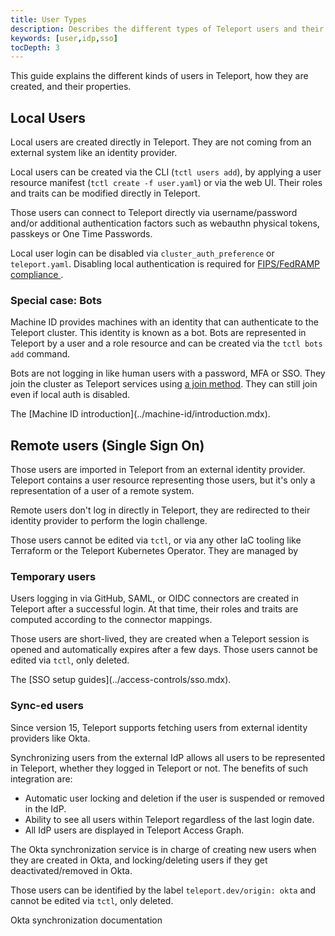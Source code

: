 ```yaml
---
title: User Types
description: Describes the different types of Teleport users and their properties.
keywords: [user,idp,sso]
tocDepth: 3
---
```


This guide explains the different kinds of users in Teleport, how they are
created, and their properties.

## Local Users

Local users are created directly in Teleport. They are not coming from an
external system like an identity provider.

Local users can be created via the CLI (`tctl users add`), by applying a user
resource manifest (`tctl create -f user.yaml`) or via the web UI. Their roles
and traits can be modified directly in Teleport.

Those users can connect to Teleport directly via username/password and/or
additional authentication factors such as webauthn physical tokens, passkeys or
One Time Passwords.

Local user login can be disabled via `cluster_auth_preference` or `teleport.yaml`.
Disabling local authentication is required for [FIPS/FedRAMP compliance
](../access-controls/compliance-frameworks/fedramp.mdx).

### Special case: Bots

Machine ID provides machines with an identity that can authenticate to the
Teleport cluster. This identity is known as a bot. Bots are represented in
Teleport by a user and a role resource and can be created via the
`tctl bots add` command.

Bots are not logging in like human users with a password, MFA or SSO. They join
the cluster as Teleport services using [a join method](./join-methods.mdx). They
can still join even if local auth is disabled. 

<Admonition type="note" title="See also">
The [Machine ID introduction](../machine-id/introduction.mdx).
</Admonition>

## Remote users (Single Sign On)

Those users are imported in Teleport from an external identity provider.
Teleport contains a user resource representing those users, but it's only a
representation of a user of a remote system.

Remote users don't log in directly in Teleport, they are redirected to their
identity provider to perform the login challenge.

Those users cannot be edited via `tctl`, or via any other IaC tooling like
Terraform or the Teleport Kubernetes Operator. They are managed by 

### Temporary users

Users logging in via GitHub, SAML, or OIDC connectors are created in Teleport
after a successful login. At that time, their roles and traits are computed
according to the connector mappings.

Those users are short-lived, they are created when a Teleport session is opened
and automatically expires after a few days. Those users cannot be edited via
`tctl`, only deleted.

<Admonition type="note" title="See also">
The [SSO setup guides](../access-controls/sso.mdx).
</Admonition>

### Sync-ed users

Since version 15, Teleport supports fetching users from external identity
providers like Okta.

Synchronizing users from the external IdP allows all users to be represented in
Teleport, whether they logged in Teleport or not. The benefits of such
integration are:
- Automatic user locking and deletion if the user is suspended or removed in the
  IdP.
- Ability to see all users within Teleport regardless of the last login date.
- All IdP users are displayed in Teleport Access Graph.

The Okta synchronization service is in charge of creating new users when they
are created in Okta, and locking/deleting users if they get deactivated/removed
in Okta.

Those users can be identified by the label `teleport.dev/origin: okta` and
cannot be edited via `tctl`, only deleted.

<Admonition type="note" title="See also">
Okta synchronization documentation
</Admonition>
